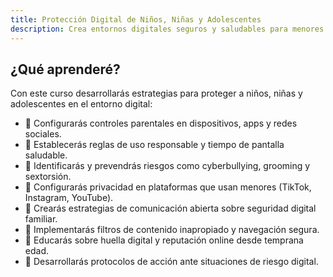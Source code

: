 ```yaml
---
title: Protección Digital de Niños, Niñas y Adolescentes
description: Crea entornos digitales seguros y saludables para menores
---
```


## ¿Qué aprenderé?

Con este curso desarrollarás estrategias para proteger a niños, niñas y adolescentes en el entorno digital:

- 🚀 Configurarás controles parentales en dispositivos, apps y redes sociales.
- 🚀 Establecerás reglas de uso responsable y tiempo de pantalla saludable.
- 🚀 Identificarás y prevendrás riesgos como cyberbullying, grooming y sextorsión.
- 🚀 Configurarás privacidad en plataformas que usan menores (TikTok, Instagram, YouTube).
- 🚀 Crearás estrategias de comunicación abierta sobre seguridad digital familiar.
- 🚀 Implementarás filtros de contenido inapropiado y navegación segura.
- 🚀 Educarás sobre huella digital y reputación online desde temprana edad.
- 🚀 Desarrollarás protocolos de acción ante situaciones de riesgo digital.
